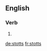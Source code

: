 ==English==

===Verb===
{{head|en|verb form}}

# {{en-third-person singular of|stott}}

[[de:stotts]]
[[fr:stotts]]